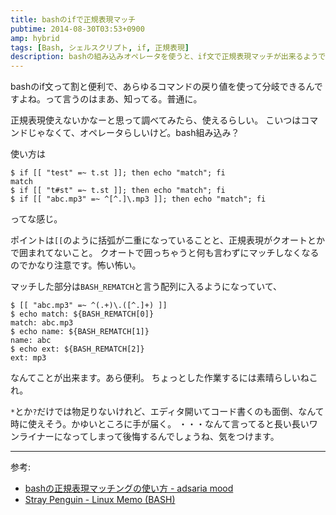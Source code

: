 ```yaml
---
title: bashのifで正規表現マッチ
pubtime: 2014-08-30T03:53+0900
amp: hybrid
tags: [Bash, シェルスクリプト, if, 正規表現]
description: bashの組み込みオペレータを使うと、if文で正規表現マッチが出来るようです。実際に試してみました。
---
```


bashのif文って割と便利で、あらゆるコマンドの戻り値を使って分岐できるんですよね。って言うのはまあ、知ってる。普通に。

正規表現使えないかなーと思って調べてみたら、使えるらしい。
こいつはコマンドじゃなくて、オペレータらしいけど。bash組み込み？

使い方は
``` shell
$ if [[ "test" =~ t.st ]]; then echo "match"; fi
match
$ if [[ "t#st" =~ t.st ]]; then echo "match"; fi
$ if [[ "abc.mp3" =~ ^[^.]\.mp3 ]]; then echo "match"; fi
```
ってな感じ。

ポイントは`[[`のように括弧が二重になっていることと、正規表現がクオートとかで囲まれてないこと。
クオートで囲っちゃうと何も言わずにマッチしなくなるのでかなり注意です。怖い怖い。

マッチした部分は`BASH_REMATCH`と言う配列に入るようになっていて、
``` shell
$ [[ "abc.mp3" =~ ^(.+)\.([^.]+) ]]
$ echo match: ${BASH_REMATCH[0]}
match: abc.mp3
$ echo name: ${BASH_REMATCH[1]}
name: abc
$ echo ext: ${BASH_REMATCH[2]}
ext: mp3
```
なんてことが出来ます。あら便利。
ちょっとした作業するには素晴らしいねこれ。

`*`とか`?`だけでは物足りないけれど、エディタ開いてコード書くのも面倒、なんて時に使えそう。かゆいところに手が届く。
・・・なんて言ってると長い長いワンライナーになってしまって後悔するんでしょうね、気をつけます。

---

参考:
- [bashの正規表現マッチングの使い方 - adsaria mood](http://d.hatena.ne.jp/adsaria/20100107/1262842850)
- [Stray Penguin - Linux Memo (BASH)](http://www.asahi-net.or.jp/~aa4t-nngk/bash.html)
